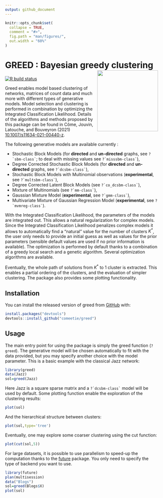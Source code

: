 ```yaml
---
output: github_document
---
```


<!-- README.md is generated from README.Rmd. Please edit that file -->

```r
knitr::opts_chunk$set(
  collapse = TRUE,
  comment = "#>",
  fig.path = "man/figures/",
  out.width = "60%"
)
```




# GREED : Bayesian greedy clustering <img src="man/figures/greed.png" width=200 align="right" />
<!-- badges: start -->
[![R build status](https://github.com/comeetie/greed/workflows/R-CMD-check/badge.svg)](https://github.com/comeetie/greed/actions)
<!-- badges: end -->

Greed enables model based clustering of networks, matrices of count data and much more with different types of generative models. Model selection and clustering is performed in combination by optimizing the Integrated Classification Likelihood. Details of the algorithms and methods proposed by this package can be found in Côme, Jouvin, Latouche, and Bouveyron (2021) [10.1007/s11634-021-00440-z](https://doi.org/10.1007/s11634-021-00440-z).

The following generative models are available currently : 

* Stochastic Block Models (for **directed** and **un-directed** graphs, see ``?`sbm-class` ``; to deal with missing values see ``?`misssbm-class` ``),
* Degree Corrected Stochastic Block Models (for **directed** and **un-directed** graphs, see ``?`dcsbm-class` ``),
* Stochastic Block Models with Multinomial observations (**experimental**, see ``?`multsbm-class` ``),
* Degree Corrected Latent Block Models (see ``?`co_dcsbm-class` ``),
* Mixture of Multinomials (see ``?`mm-class` ``), 
* Gaussian Mixture Model (**experimental**, see ``?`gmm-class` ``),
* Multivariate Mixture of Gaussian Regression Model (**experimental**, see ``?`mvmreg-class` ``).


With the Integrated Classification Likelihood, the parameters of the models are integrated out. This allows a natural regularization for complex models. Since the Integrated Classification Likelihood penalizes complex models it allows to automatically find a "natural" value for the number of clusters $K^*$, the user only needs to provide an initial guess as well as values for the prior parameters (sensible default values are used if no prior information is available). The optimization is performed by default thanks to a combination of a greedy local search and a genetic algorithm. Several optimization algorithms are available.

Eventually, the whole path of solutions from $K^*$ to 1 cluster is extracted. This enables a partial ordering of the clusters, and the evaluation of simpler clustering. The package also provides some plotting functionality.


## Installation

You can install the released version of greed from [GitHub](https://github.com/) with:

``` r
install.packages("devtools")
devtools::install_github("comeetie/greed")
```

## Usage

The main entry point for using the package is simply the greed function (`?greed`). The generative model will be chosen automatically to fit with the data provided, but you may specify another choice with the model parameter. This is a basic example with the classical Jazz network:

```r
library(greed)
data(Jazz)
sol=greed(Jazz)
```

Here Jazz is a square sparse matrix and a ``?`dcsbm-class` `` model will be used by default. Some plotting function enable the exploration of the clustering results:
```r
plot(sol)
```

And the hierarchical structure between clusters:
```r
plot(sol,type='tree')
```

Eventually, one may explore some coarser clustering using the cut function:
```r
plot(cut(sol,5))
```


For large datasets, it is possible to use parallelism to speed-up the computation thanks to the [future](https://github.com/HenrikBengtsson/future) package. You only need to specify the type of backend you want to use.
```r
library(future)
plan(multisession)
data("Blogs")
sol=greed(Blogs$X)
plot(sol)
```


